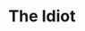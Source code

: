 ---
title: "The Idiot"
bookCover: "/assets/book-covers/the-idiot.jpg"
bookAuthor: "Dostoyevski"
rating: 4
done: false
tags: []
summary: false
detailedNotes: false
amazonLink: ""
amazonAffiliateLink: ""
---